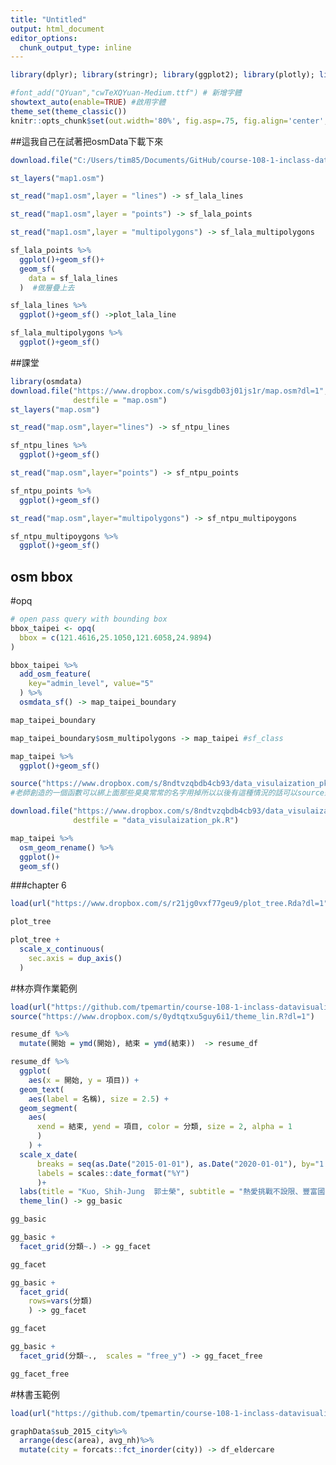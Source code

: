 ```yaml
---
title: "Untitled"
output: html_document
editor_options: 
  chunk_output_type: inline
---
```

```r
library(dplyr); library(stringr); library(ggplot2); library(plotly); library(lubridate); library(readr); library(tidyr); library(showtext);library(sf)

#font_add("QYuan","cwTeXQYuan-Medium.ttf") # 新增字體
showtext_auto(enable=TRUE) #啟用字體
theme_set(theme_classic())
knitr::opts_chunk$set(out.width='80%', fig.asp=.75, fig.align='center', fig.showtext=T)
```

##這我自己在試著把osmData下載下來
```r
download.file("C:/Users/tim85/Documents/GitHub/course-108-1-inclass-datavisualization/map1.osm",destfile = "map1.osm")
```
```r
st_layers("map1.osm")
```
```r
st_read("map1.osm",layer = "lines") -> sf_lala_lines
```

```r
st_read("map1.osm",layer = "points") -> sf_lala_points
```


```r
st_read("map1.osm",layer = "multipolygons") -> sf_lala_multipolygons
```

```r
sf_lala_points %>%
  ggplot()+geom_sf()+
  geom_sf(
    data = sf_lala_lines
  )  #做層疊上去
```



```r
sf_lala_lines %>%
  ggplot()+geom_sf() ->plot_lala_line
```



```r
sf_lala_multipolygons %>%
  ggplot()+geom_sf()
```













##課堂

```r
library(osmdata)
download.file("https://www.dropbox.com/s/wisgdb03j01js1r/map.osm?dl=1",
              destfile = "map.osm")
st_layers("map.osm")
```
```r
st_read("map.osm",layer="lines") -> sf_ntpu_lines
```


```r
sf_ntpu_lines %>%
  ggplot()+geom_sf()
```

```r
st_read("map.osm",layer="points") -> sf_ntpu_points
```

```r
sf_ntpu_points %>%
  ggplot()+geom_sf()
```


```r
st_read("map.osm",layer="multipolygons") -> sf_ntpu_multipoygons
```
```r
sf_ntpu_multipoygons %>%
  ggplot()+geom_sf()
```


## osm bbox


#opq
```r
# open pass query with bounding box
bbox_taipei <- opq(
  bbox = c(121.4616,25.1050,121.6058,24.9894) 
) 
```

```r
bbox_taipei %>%
  add_osm_feature(
    key="admin_level", value="5"
  ) %>%
  osmdata_sf() -> map_taipei_boundary

map_taipei_boundary  
```

```r
map_taipei_boundary$osm_multipolygons -> map_taipei #sf_class
```


```r
map_taipei %>%
  ggplot()+geom_sf()
```





```r
source("https://www.dropbox.com/s/8ndtvzqbdb4cb93/data_visulaization_pk.R?dl=1")
#老師創造的一個函數可以綁上面那些臭臭常常的名字用掉所以以後有這種情況的話可以source這一段就可以避免了
```



```r
download.file("https://www.dropbox.com/s/8ndtvzqbdb4cb93/data_visulaization_pk.R?dl=1",
              destfile = "data_visulaization_pk.R")
```

```r
map_taipei %>%
  osm_geom_rename() %>%
  ggplot()+
  geom_sf()
```

###chapter 6
```r
load(url("https://www.dropbox.com/s/r21jg0vxf77geu9/plot_tree.Rda?dl=1"))

plot_tree
```


```r
plot_tree +
  scale_x_continuous(
    sec.axis = dup_axis()
  ) 
```


#林亦齊作業範例
```r
load(url("https://github.com/tpemartin/course-108-1-inclass-datavisualization/blob/master/%E4%BD%9C%E5%93%81%E5%B1%95%E7%A4%BA/homework6/graphData_homework6_021.Rda?raw=true"))
source("https://www.dropbox.com/s/0ydtqtxu5guy6i1/theme_lin.R?dl=1")

resume_df %>% 
  mutate(開始 = ymd(開始), 結束 = ymd(結束))  -> resume_df
```

```r
resume_df %>%
  ggplot(
    aes(x = 開始, y = 項目)) +    
  geom_text(
    aes(label = 名稱), size = 2.5) + 
  geom_segment(
    aes(
      xend = 結束, yend = 項目, color = 分類, size = 2, alpha = 1
      )
    ) +
  scale_x_date(
      breaks = seq(as.Date("2015-01-01"), as.Date("2020-01-01"), by="1 year"),
      labels = scales::date_format("%Y")
      )+
  labs(title = "Kuo, Shih-Jung  郭士榮", subtitle = "熱愛挑戰不設限、豐富國際經驗、在學三份實習") + 
  theme_lin() -> gg_basic

gg_basic
```


```r
gg_basic +
  facet_grid(分類~.) -> gg_facet

gg_facet
```

```r
gg_basic +
  facet_grid(
    rows=vars(分類)
    ) -> gg_facet

gg_facet
```

```r
gg_basic +
  facet_grid(分類~.,  scales = "free_y") -> gg_facet_free

gg_facet_free
```



#林書玉範例
```r
load(url("https://github.com/tpemartin/course-108-1-inclass-datavisualization/blob/master/%E4%BD%9C%E5%93%81%E5%B1%95%E7%A4%BA/homework3/graphData_homework3_002.Rda?raw=true"))

graphData$sub_2015_city%>%
  arrange(desc(area), avg_nh)%>%
  mutate(city = forcats::fct_inorder(city)) -> df_eldercare
```







